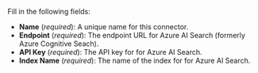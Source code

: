 Fill in the following fields:

- **Name** (_required_): A unique name for this connector.
- **Endpoint** (_required_): The endpoint URL for Azure AI Search (formerly Azure Cognitive Seach).
- **API Key** (_required_): The API key for for Azure AI Search.
- **Index Name** (_required_): The name of the index for for Azure AI Search.